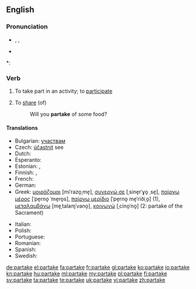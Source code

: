 ==English==

===Pronunciation===
* {{enPR|pär-tāk'}}, {{IPA|/pɑː(r)ˈteɪk/}}, {{X-SAMPA|/pa:'teIk/}}
* {{audio|en-us-partake.ogg|Audio (US)}}

*: {{rhymes|eɪk}}

===Verb===
{{en-verb|partakes|partaking|partook|partaken}}

# {{intransitive|formal}} To take part in an activity; to [[participate]]
# {{intransitive}} To [[share]] (of)
#: Will you '''partake''' of some food?

====Translations====
{{trans-top|to take part in an activity}}
* Bulgarian: [[участвам]]
* Czech: [[účastnit]] see
* Dutch: {{t+|nl|deelnemen}}
* Esperanto: {{t-|eo|partopreni}}
* Estonian: {{t-|et|osa võtma}},  {{t+|et|osalema}}
* Finnish: {{t+|fi|osallistua}}, {{t-|fi|ottaa osaa}}
* French: {{t+|fr|participer}}
* German: {{t+|de|teilnehmen}}
* Greek: [[μοιράζομαι]] [miˈrazo̞ˌme̞], [[συνεργώ σε]] [ˌsine̞rˈɣo̞ ˌse̞], [[παίρνω μέρος]] [ˈpe̞rno̞ ˈme̞ro̞s], [[παίρνω μερίδιο]] [ˈpe̞rno̞ me̞ˈriðiˌo̞] (1), [[μεταλαμβάνω]] [me̞ˌtalaɱˈvano̞], [[κοινωνώ]] [ˌcino̞ˈno̞] (2: partake of the Sacrament)
{{trans-mid}}
* Italian: {{t+|it|partecipare}}
* Polish: {{t+|pl|uczestniczyć}}
* Portuguese: {{t+|pt|participar}}
* Romanian: {{t+|ro|participa}}
* Spanish: {{t+|es|participar}}
* Swedish: {{t+|sv|delta}}
{{trans-bottom}}

{{trans-top|to share food}}
{{trans-mid}}
{{trans-bottom}}

[[de:partake]]
[[el:partake]]
[[fa:partake]]
[[fr:partake]]
[[gl:partake]]
[[ko:partake]]
[[io:partake]]
[[kn:partake]]
[[hu:partake]]
[[ml:partake]]
[[my:partake]]
[[pl:partake]]
[[fi:partake]]
[[sv:partake]]
[[ta:partake]]
[[te:partake]]
[[uk:partake]]
[[vi:partake]]
[[zh:partake]]
